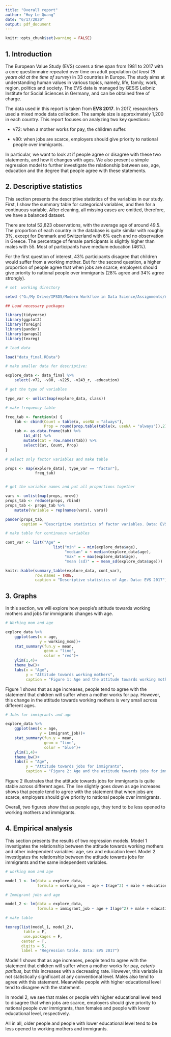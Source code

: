 ```yaml
---
title: "Overall report"
author: "Huy Le Quang"
date: "6/17/2020"
output: pdf_document
---
```


```r
knitr::opts_chunk$set(warning = FALSE)
```

## 1. Introduction

The European Value Study (EVS) covers a time span from 1981 to 2017 with a core questionnaire repeated over time on adult population (*at least 18 years old at the time of survey*) in 33 countries in Europe. The study aims at understanding human values in various topics, namely, life, family, work, region, politics and society. The EVS data is managed by GESIS Leibniz Institute for Social Sciences in Germany, and can be obtained free of charge.

The data used in this report is taken from **EVS 2017**. In 2017, researchers used a mixed mode data collection. The sample size is approximately 1,200 in each country. This report focuses on analyzing two key questions: 

- v72: when a mother works for pay, the children suffer.

- v80: when jobs are scarce, employers should give priority to national people over immigrants.

In particular, we want to look at if people agree or disagree with these two statements, and how it changes with ages. We also present a simple regression model to further investigate the relationship between sex, age, education and the degree that people agree with these statements. 

## 2. Descriptive statistics

This section presents the descriptive statistics of the variables in our study. First, I show the summary table for categorical variables, and then for a continuous variable. After cleaning, all missing cases are omitted, therefore, we have a balanced dataset. 

There are total 52,823 observations, with the average age of around 49.5. The proportion of each country in the database is quite similar with roughly 3\%, except for Denmark and Switzerland with 6\% each and no observation in Greece. The percentage of female participants is slightly higher than males with 55. Most of participants have medium education (46\%).

For the first question of interest, 43\% participants disagree that children would suffer from a working mother. But for the second question, a higher proportion of people agree that when jobs are scarce, employers should give priority to national people over immigrants (28\% agree and 34\% agree strongly).


```r

# set  working directory

setwd ("G:/My Drive/IPSDS/Modern Workflow in Data Science/Assignments/Assignment-2/")

## Load necessary packages

library(tidyverse)
library(ggplot2)
library(foreign)
library(pander)
library(qwraps2)
library(texreg)

# load data

load("data_final.RData")

# make smaller data for descriptive:

explore_data <- data_final %>% 
    select(-v72, -v80, -v225, -v243_r, -education)

# get the type of variables

type_var <- unlist(map(explore_data, class))

# make frequency table

freq_tab <- function(x) {
    tab <- cbind(Count = table(x, useNA = "always"),
                 Prop = round(prop.table(table(x, useNA = "always")),2))
    tab <- as.data.frame(tab) %>% 
        tbl_df() %>% 
        mutate(Cat = row.names(tab)) %>% 
        select(Cat, Count, Prop)
}

# select only factor variables and make table

props <- map(explore_data[, type_var == "factor"],
             freq_tab)


# get the variable names and put all proportions together

vars <- unlist(map(props, nrow))
props_tab <- reduce(props, rbind)
props_tab <- props_tab %>% 
    mutate(Variable = rep(names(vars), vars))

pander(props_tab, 
       caption = "Descriptive statistics of factor variables. Data: EVS 2017")

# make table for continuous variables

cont_var <- list("Age" = 
                     list("min" = ~ min(explore_data$age),
                          "median" = ~ median(explore_data$age),
                          "max" = ~ max(explore_data$age),
                          "mean (sd)" = ~ mean_sd(explore_data$age)))

knitr::kable(summary_table(explore_data, cont_var),
             row.names = TRUE,
             caption = "Descriptive statistics of Age. Data: EVS 2017")

```

## 3. Graphs

In this section, we will explore how people's attitude towards working mothers and jobs for immigrants changes with age.


```r

# Working mom and age

explore_data %>% 
    ggplot(aes(x = age,
               y = working_mom))+
    stat_summary(fun.y = mean,
                 geom = "line",
                 color = "red")+
    ylim(1,4)+
    theme_bw()+
    labs(x = "Age",
         y = "Attitude towards working mothers",
         caption = "Figure 1: Age and the attitude towards working mothers. Data: EVS 2017")

```
Figure 1 shows that as age increases, people tend to agree with the statement that children will suffer when a mother works for pay. However, this change in the attitude towards working mothers is very small across different ages.



```r

# Jobs for immigrants and age

explore_data %>% 
    ggplot(aes(x = age,
               y = immigrant_job))+
    stat_summary(fun.y = mean,
                 geom = "line",
                 color = "blue")+
    ylim(1,4)+
    theme_bw()+
    labs(x = "Age",
         y = "Attitude towards jobs for immigrants",
         caption = "Figure 2: Age and the attitude towards jobs for immigrants. Data: EVS 2017")

```

Figure 2 illustrates that the attitude towards jobs for immigrants is quite stable across different ages. The line slightly goes down as age increases shows that people tend to agree with the statement that when jobs are scarce, employers should give priority to national people over immigrants. 

Overall, two figures show that as people age, they tend to be less opened to working mothers and immigrants. 

## 4. Empirical analysis

This section presents the results of two regression models. Model 1 investigates the relationship between the attitude towards working mothers and other independent variables: age, sex and education level. Model 2 investigates the relationship between the attitude towards jobs for immigrants and the same independent variables.

```r

# working mom and age

model_1 <- lm(data = explore_data,
              formula = working_mom ~ age + I(age^2) + male + education_fct)

# Immigrant jobs and age

model_2 <- lm(data = explore_data,
              formula = immigrant_job ~ age + I(age^2) + male + education_fct)

# make table

texreg(list(model_1, model_2),
        table = F, 
        use.packages = F,
       center = T,
       digits = 5,
       label = "Regression table. Data: EVS 2017")

```

Model 1 shows that as age increases, people tend to agree with the statement that children will suffer when a mother works for pay, *ceteris paribus*, but this increases with a decreasing rate. However, this variable is not statistically significant at any conventional level. Males also tend to agree with this statement. Meanwhile people with higher educational level tend to disagree with the statement. 

In model 2, we see that males or people with higher educational level tend to disagree that when jobs are scarce, employers should give priority to national people over immigrants, than females and people with lower educational level, respectively. 

All in all, older people and people with lower educational level tend to be less opened to working mothers and immigrants.
